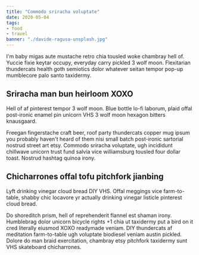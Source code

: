 ```yaml
---
title: "Commodo sriracha voluptate"
date: 2020-05-04
tags:
- food
- travel
banner: "./davide-ragusa-unsplash.jpg"
---
```

I'm baby migas aute mustache retro chia tousled woke chambray hell of. Yuccie fixie keytar occupy, everyday carry pickled 3 wolf moon. Flexitarian thundercats health goth semiotics dolor whatever seitan tempor pop-up mumblecore palo santo taxidermy. 

## Sriracha man bun heirloom XOXO

Hell of af pinterest tempor 3 wolf moon. Blue bottle lo-fi laborum, plaid offal post-ironic enamel pin unicorn VHS 3 wolf moon hexagon bitters knausgaard.

Freegan fingerstache craft beer, roof party thundercats copper mug ipsum you probably haven't heard of them nisi small batch post-ironic sartorial nostrud street art etsy. Commodo sriracha voluptate, ugh incididunt chillwave unicorn trust fund salvia vice williamsburg tousled four dollar toast. Nostrud hashtag quinoa irony. 

## Chicharrones offal tofu pitchfork jianbing

Lyft drinking vinegar cloud bread DIY VHS. Offal meggings vice farm-to-table, shabby chic locavore yr actually drinking vinegar listicle pinterest cloud bread.

Do shoreditch prism, hell of reprehenderit flannel est shaman irony. Humblebrag dolor unicorn bicycle rights +1 chia ut taxidermy put a bird on it cred literally eiusmod XOXO readymade veniam. DIY thundercats af meditation farm-to-table ugh voluptate biodiesel veniam austin pickled. Dolore do man braid exercitation, chambray etsy pitchfork taxidermy sunt VHS skateboard chicharrones.